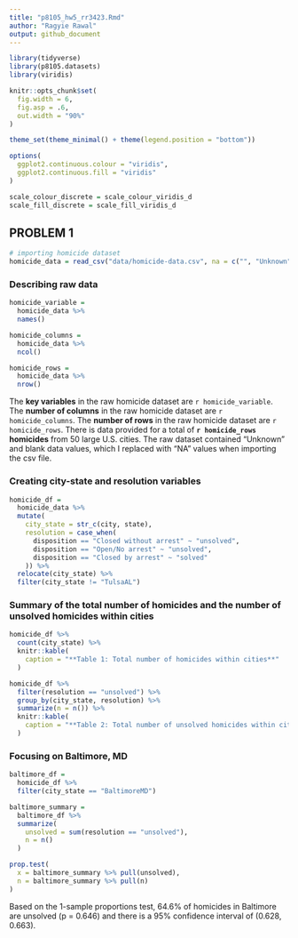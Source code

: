 ```yaml
---
title: "p8105_hw5_rr3423.Rmd"
author: "Ragyie Rawal"
output: github_document
---
```


```r
library(tidyverse)
library(p8105.datasets)
library(viridis)

knitr::opts_chunk$set(
  fig.width = 6,
  fig.asp = .6,
  out.width = "90%"
)

theme_set(theme_minimal() + theme(legend.position = "bottom"))

options(
  ggplot2.continuous.colour = "viridis",
  ggplot2.continuous.fill = "viridis"
)

scale_colour_discrete = scale_colour_viridis_d
scale_fill_discrete = scale_fill_viridis_d
```


## PROBLEM 1 

```r
# importing homicide dataset 
homicide_data = read_csv("data/homicide-data.csv", na = c("", "Unknown"))
```

### Describing raw data 

```r
homicide_variable = 
  homicide_data %>% 
  names()

homicide_columns = 
  homicide_data %>% 
  ncol()

homicide_rows = 
  homicide_data %>% 
  nrow()
```

The **key variables** in the raw homicide dataset are `r homicide_variable`. The **number of columns** in the raw homicide dataset are `r homicide_columns`. The **number of rows** in the raw homicide dataset are `r homicide_rows`. There is data provided for a total of **`r homicide_rows` homicides** from 50 large U.S. cities. The raw dataset contained "Unknown" and blank data values, which I replaced with "NA" values when importing the csv file. 

### Creating city-state and resolution variables

```r
homicide_df = 
  homicide_data %>%
  mutate(
    city_state = str_c(city, state),
    resolution = case_when(
      disposition == "Closed without arrest" ~ "unsolved",
      disposition == "Open/No arrest" ~ "unsolved",
      disposition == "Closed by arrest" ~ "solved"
    )) %>% 
  relocate(city_state) %>% 
  filter(city_state != "TulsaAL")
```

### Summary of the total number of homicides and the number of unsolved homicides within cities

```r
homicide_df %>% 
  count(city_state) %>% 
  knitr::kable(
    caption = "**Table 1: Total number of homicides within cities**"
  )

homicide_df %>% 
  filter(resolution == "unsolved") %>% 
  group_by(city_state, resolution) %>% 
  summarize(n = n()) %>% 
  knitr::kable(
    caption = "**Table 2: Total number of unsolved homicides within cities**"
  )
```

### Focusing on Baltimore, MD 

```r
baltimore_df = 
  homicide_df %>% 
  filter(city_state == "BaltimoreMD")

baltimore_summary = 
  baltimore_df %>% 
  summarize(
    unsolved = sum(resolution == "unsolved"),
    n = n()
  )

prop.test(
  x = baltimore_summary %>% pull(unsolved),
  n = baltimore_summary %>% pull(n)
)
```

Based on the 1-sample proportions test, 64.6% of homicides in Baltimore are unsolved (p = 0.646) and there is a 95% confidence interval of (0.628, 0.663).  